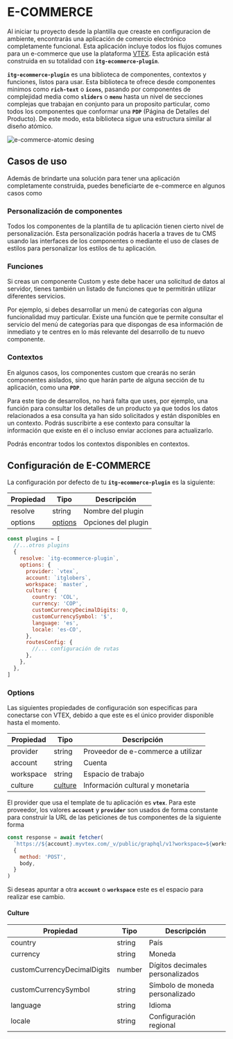 
# E-COMMERCE

Al iniciar tu proyecto desde la plantilla que creaste en configuracion de ambiente, encontrarás una aplicación de comercio electrónico completamente funcional. Esta aplicación incluye todos los flujos comunes para un e-commerce que use la plataforma [VTEX](https://developers.vtex.com/). Esta aplicación está construida en su totalidad con **`itg-ecommerce-plugin`**.

**`itg-ecommerce-plugin`** es una biblioteca de componentes, contextos y funciones, listos para usar. Esta biblioteca te ofrece desde componentes minimos como **`rich-text`** o **`icons`**, pasando por componentes de complejidad media como **`sliders`** o **`menu`** hasta un nivel de secciones complejas que trabajan en conjunto para un proposito particular, como todos los componentes que conformar una **`PDP`** (Página de Detalles del Producto). De este modo, esta biblioteca sigue una estructura similar al diseño atómico.

![e-commerce-atomic desing ](./assets/e-commerce-ad.png)

## Casos de uso

Además de brindarte una solución para tener una aplicación completamente construida, puedes beneficiarte de e-commerce en algunos casos como

### Personalización de componentes

Todos los componentes de la plantilla de tu aplicación tienen cierto nivel de personalización. Esta personalización podrás hacerla a traves de tu CMS usando las interfaces de los componentes o mediante el uso de clases de estilos para personalizar los estilos de tu aplicación.

### Funciones

Si creas un componente Custom y este debe hacer una solicitud de datos al servidor, tienes también un listado de funciones que te permitirán utilizar diferentes servicios.

Por ejemplo, si debes desarrollar un menú de categorías con alguna funcionalidad muy particular. Existe una función que te permite consultar el servicio del menú de categorías para que dispongas de esa información de inmediato y te centres en lo más relevante del desarrollo de tu nuevo componente.

### Contextos

En algunos casos, los componentes custom que crearás no serán componentes aislados, sino que harán parte de alguna sección de tu aplicación, como una **`PDP`**.

Para este tipo de desarrollos, no hará falta que uses, por ejemplo, una función para consultar los detalles de un producto ya que todos los datos relacionados a esa consulta ya han sido solicitados y están disponibles en un contexto. Podrás suscribirte a ese contexto para consultar la información que existe en él o incluso enviar acciones para actualizarlo.

Podrás encontrar todos los contextos disponibles en contextos.

## Configuración de E-COMMERCE

La configuración por defecto de tu **`itg-ecommerce-plugin`** es la siguiente:

| Propiedad | Tipo                | Descripción         |
| --------- | ------------------- | ------------------- |
| resolve   | string              | Nombre del plugin   |
| options   | [options](#options) | Opciones del plugin |

```jsx
const plugins = [
  //...otros plugins
  {
    resolve: `itg-ecommerce-plugin`,
    options: {
      provider: `vtex`,
      account: `itglobers`,
      workspace: `master`,
      culture: {
        country: 'COL',
        currency: 'COP',
        customCurrencyDecimalDigits: 0,
        customCurrencySymbol: '$',
        language: 'es',
        locale: 'es-CO',
      },
      routesConfig: {
        //... configuración de rutas
      },
    },
  },
]
```

### Options

<Callout type="warning" emoji="⚠️">
  Las siguientes propiedades de configuración son especificas para conectarse
  con VTEX, debido a que este es el único provider disponible hasta el momento.
</Callout>

| Propiedad | Tipo                | Descripción                        |
| --------- | ------------------- | ---------------------------------- |
| provider  | string              | Proveedor de e-commerce a utilizar |
| account   | string              | Cuenta                             |
| workspace | string              | Espacio de trabajo                 |
| culture   | [culture](#culture) | Información cultural y monetaria   |

El provider que usa el template de tu aplicación es **`vtex`**. Para este proveedor, los valores **`account`** y **`provider`** son usados de forma constante para construir la URL de las peticiones de tus componentes de la siguiente forma

```jsx
const response = await fetcher(
  `https://${account}.myvtex.com/_v/public/graphql/v1?workspace=${workspace}`,
  {
    method: 'POST',
    body,
  }
)
```

Si deseas apuntar a otra **`account`** o **`workspace`** este es el espacio para realizar ese cambio.

#### Culture

| Propiedad                   | Tipo   | Descripción                      |
| --------------------------- | ------ | -------------------------------- |
| country                     | string | País                             |
| currency                    | string | Moneda                           |
| customCurrencyDecimalDigits | number | Dígitos decimales personalizados |
| customCurrencySymbol        | string | Símbolo de moneda personalizado  |
| language                    | string | Idioma                           |
| locale                      | string | Configuración regional           |
